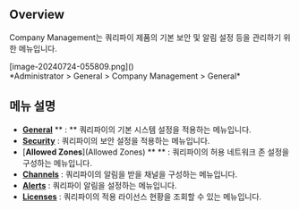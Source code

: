 ## Overview
Company Management는 쿼리파이 제품의 기본 보안 및 알림 설정 등을 관리하기 위한 메뉴입니다.

<p align="center">
<div>[image-20240724-055809.png]()</div>
*Administrator &gt; General &gt; Company Management &gt; General*
</p>

## 메뉴 설명
* [**General**](General) ** : ** 쿼리파이의 기본 시스템 설정을 적용하는 메뉴입니다.
* [**Security**](Security) : 쿼리파이의 보안 설정을 적용하는 메뉴입니다.
* [**Allowed Zones**](Allowed Zones) ** ** : 쿼리파이의 허용 네트워크 존 설정을 구성하는 메뉴입니다.
* [**Channels**](Channels) : 쿼리파이의 알림을 받을 채널을 구성하는 메뉴입니다.
* [**Alerts**](Alerts) : 쿼리파이 알림을 설정하는 메뉴입니다.
* [**Licenses**](Licenses) : 쿼리파이의 적용 라이선스 현황을 조회할 수 있는 메뉴입니다.
